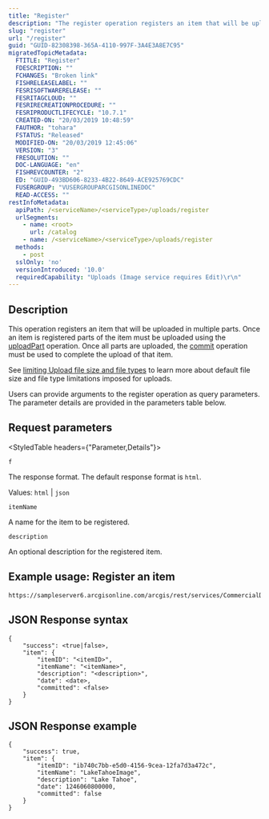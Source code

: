 ```yaml
---
title: "Register"
description: "The register operation registers an item that will be uploaded in multiple parts."
slug: "register"
url: "/register"
guid: "GUID-82308398-365A-4110-997F-3A4E3A8E7C95"
migratedTopicMetadata:
  FTITLE: "Register"
  FDESCRIPTION: ""
  FCHANGES: "Broken link"
  FISHRELEASELABEL: ""
  FESRISOFTWARERELEASE: ""
  FESRITAGCLOUD: ""
  FESRIRECREATIONPROCEDURE: ""
  FESRIPRODUCTLIFECYCLE: "10.7.1"
  CREATED-ON: "20/03/2019 10:48:59"
  FAUTHOR: "tohara"
  FSTATUS: "Released"
  MODIFIED-ON: "20/03/2019 12:45:06"
  VERSION: "3"
  FRESOLUTION: ""
  DOC-LANGUAGE: "en"
  FISHREVCOUNTER: "2"
  ED: "GUID-493BD606-8233-4B22-8649-ACE925769CDC"
  FUSERGROUP: "VUSERGROUPARCGISONLINEDOC"
  READ-ACCESS: ""
restInfoMetadata:
  apiPath: /<serviceName>/<serviceType>/uploads/register
  urlSegments:
    - name: <root>
      url: /catalog
    - name: /<serviceName>/<serviceType>/uploads/register
  methods:
    - post
  sslOnly: 'no'
  versionIntroduced: '10.0'
  requiredCapability: "Uploads (Image service requires Edit)\r\n"
---
```


## Description

This operation registers an item that will be uploaded in multiple parts. Once an item is registered parts of the item must be uploaded using the [uploadPart](/upload-part) operation. Once all parts are uploaded, the [commit](/commit) operation must be used to complete the upload of that item. 

See [limiting Upload file size and file types](/uploads) to learn more about default file size and file type limitations imposed for uploads.

Users can provide arguments to the register operation as query parameters. The parameter details are provided in the parameters table below.

## Request parameters 

<StyledTable headers={"Parameter,Details"}>

<StyledTableRow>

<StyledTableCell cellStyle="markdown">

`f` 

</StyledTableCell>

<StyledTableCell cellStyle="markdown">

The response format. The default response format is `html`.

Values: `html`  \| `json` 

</StyledTableCell>

</StyledTableRow>

<StyledTableRow>

<StyledTableCell cellStyle="markdown">

`itemName` 

</StyledTableCell>

<StyledTableCell cellStyle="markdown">

A name for the item to be registered.

</StyledTableCell>

</StyledTableRow>

<StyledTableRow>

<StyledTableCell cellStyle="markdown">

`description` 

</StyledTableCell>

<StyledTableCell cellStyle="markdown">

An optional description for the registered item.

</StyledTableCell>

</StyledTableRow>

</StyledTable>

## Example usage: Register an item

```other
https://sampleserver6.arcgisonline.com/arcgis/rest/services/CommercialDamageAssessment/FeatureServer/uploads/register

```

## JSON Response syntax

```other
{
    "success": <true|false>,
    "item": {
        "itemID": "<itemID>",
        "itemName": "<itemName>",
        "description": "<description>",
        "date": <date>,
        "committed": <false>
    }
}
```

## JSON Response example

```other
{
    "success": true,
    "item": {
        "itemID": "ib740c7bb-e5d0-4156-9cea-12fa7d3a472c",
        "itemName": "LakeTahoeImage",
        "description": "Lake Tahoe",
        "date": 1246060800000,
        "committed": false
    }
}
```

 

